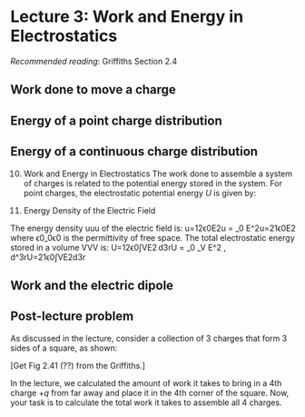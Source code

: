 # Lecture 3: Work and Energy in Electrostatics

*Recommended reading*: Griffiths Section 2.4

## Work done to move a charge

## Energy of a point charge distribution 

## Energy of a continuous charge distribution 

10. Work and Energy in Electrostatics
The work done to assemble a system of charges is related to the potential energy stored in the system. For point charges, the electrostatic potential energy $U$ is given by: 

11. Energy Density of the Electric Field

The energy density uuu of the electric field is: u=12ϵ0E2u = \frac{1}{2} \epsilon_0 E^2u=21ϵ0E2 where ϵ0\epsilon_0ϵ0 is the permittivity of free space.
The total electrostatic energy stored in a volume VVV is: U=12ϵ0∫VE2 d3rU = \frac{1}{2} \epsilon_0 \int_V E^2 \, d^3rU=21ϵ0∫VE2d3r

## Work and the electric dipole

## Post-lecture problem

As discussed in the lecture, consider a collection of 3 charges that form 3 sides of a square, as shown: 

[Get Fig 2.41 (??) from the Griffiths.]

In the lecture, we calculated the amount of work it takes to bring in a 4th charge $+q$ from far away and place it in the 4th corner of the square.
Now, your task is to calculate the total work it takes to assemble all 4 charges. 